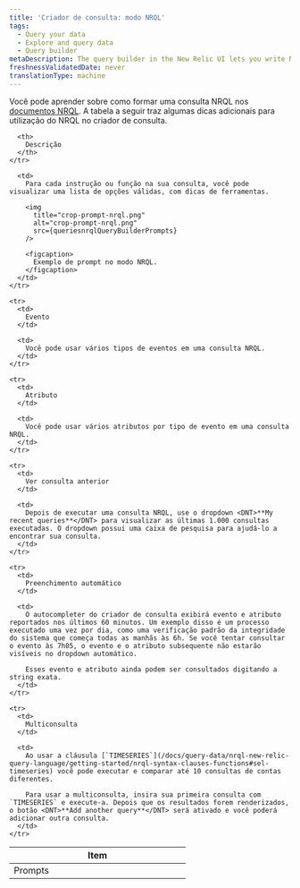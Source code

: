 ```yaml
---
title: 'Criador de consulta: modo NRQL'
tags:
  - Query your data
  - Explore and query data
  - Query builder
metaDescription: The query builder in the New Relic UI lets you write NRQL queries to create charts and dashboards.
freshnessValidatedDate: never
translationType: machine
---
```



Você pode aprender sobre como formar uma consulta NRQL nos [documentos NRQL](/docs/insights/nrql-new-relic-query-language/using-nrql/introduction-nrql). A tabela a seguir traz algumas dicas adicionais para utilização do NRQL no criador de consulta.

<table>
  <thead>
    <tr>
      <th width="25%">
        Item
      </th>

      <th>
        Descrição
      </th>
    </tr>
  </thead>

  <tbody>
    <tr>
      <td>
        Prompts
      </td>

      <td>
        Para cada instrução ou função na sua consulta, você pode visualizar uma lista de opções válidas, com dicas de ferramentas.

        <img
          title="crop-prompt-nrql.png"
          alt="crop-prompt-nrql.png"
          src={queriesnrqlQueryBuilderPrompts}
        />

        <figcaption>
          Exemplo de prompt no modo NRQL.
        </figcaption>
      </td>
    </tr>

    <tr>
      <td>
        Evento
      </td>

      <td>
        Você pode usar vários tipos de eventos em uma consulta NRQL.
      </td>
    </tr>

    <tr>
      <td>
        Atributo
      </td>

      <td>
        Você pode usar vários atributos por tipo de evento em uma consulta NRQL.
      </td>
    </tr>

    <tr>
      <td>
        Ver consulta anterior
      </td>

      <td>
        Depois de executar uma consulta NRQL, use o dropdown <DNT>**My recent queries**</DNT> para visualizar as últimas 1.000 consultas executadas. O dropdown possui uma caixa de pesquisa para ajudá-lo a encontrar sua consulta.
      </td>
    </tr>

    <tr>
      <td>
        Preenchimento automático
      </td>

      <td>
        O autocompleter do criador de consulta exibirá evento e atributo reportados nos últimos 60 minutos. Um exemplo disso é um processo executado uma vez por dia, como uma verificação padrão da integridade do sistema que começa todas as manhãs às 6h. Se você tentar consultar o evento às 7h05, o evento e o atributo subsequente não estarão visíveis no dropdown automático.

        Esses evento e atributo ainda podem ser consultados digitando a string exata.
      </td>
    </tr>

    <tr>
      <td>
        Multiconsulta
      </td>

      <td>
        Ao usar a cláusula [`TIMESERIES`](/docs/query-data/nrql-new-relic-query-language/getting-started/nrql-syntax-clauses-functions#sel-timeseries) você pode executar e comparar até 10 consultas de contas diferentes.

        Para usar a multiconsulta, insira sua primeira consulta com `TIMESERIES` e execute-a. Depois que os resultados forem renderizados, o botão <DNT>**Add another query**</DNT> será ativado e você poderá adicionar outra consulta.
      </td>
    </tr>
  </tbody>
</table>